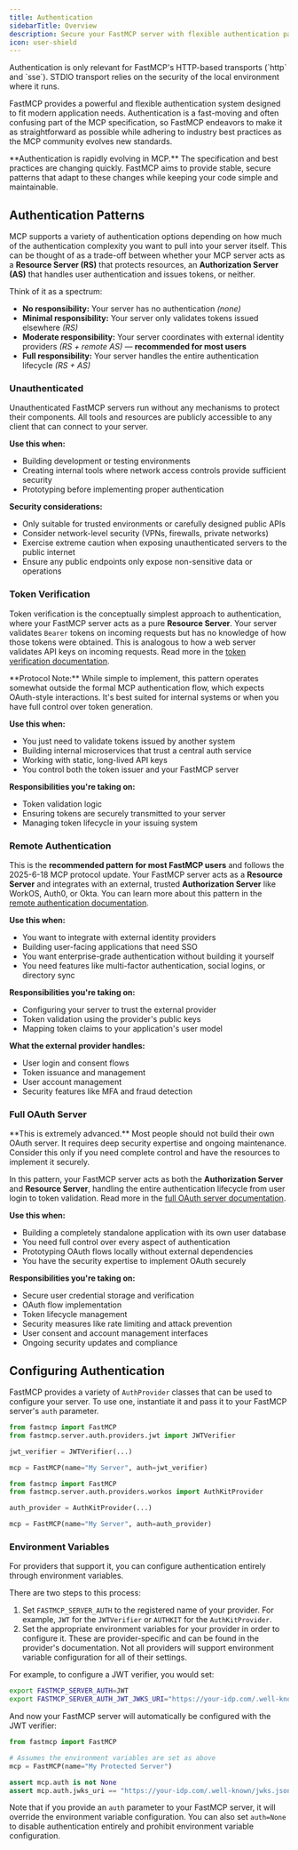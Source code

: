 ```yaml
---
title: Authentication
sidebarTitle: Overview
description: Secure your FastMCP server with flexible authentication patterns, from simple API keys to full OAuth 2.1 integration with external identity providers.
icon: user-shield
---
```



<VersionBadge version="2.11.0" />

<Tip>
Authentication is only relevant for FastMCP's HTTP-based transports (`http` and `sse`). STDIO transport relies on the security of the local environment where it runs.
</Tip>

FastMCP provides a powerful and flexible authentication system designed to fit modern application needs. Authentication is a fast-moving and often confusing part of the MCP specification, so FastMCP endeavors to make it as straightforward as possible while adhering to industry best practices as the MCP community evolves new standards.

<Warning>
**Authentication is rapidly evolving in MCP.** The specification and best practices are changing quickly. FastMCP aims to provide stable, secure patterns that adapt to these changes while keeping your code simple and maintainable.
</Warning>

## Authentication Patterns

MCP supports a variety of authentication options depending on how much of the authentication complexity you want to pull into your server itself. This can be thought of as a trade-off between whether your MCP server acts as a **Resource Server (RS)** that protects resources, an **Authorization Server (AS)** that handles user authentication and issues tokens, or neither.

Think of it as a spectrum:

- **No responsibility:** Your server has no authentication *(none)*
- **Minimal responsibility:** Your server only validates tokens issued elsewhere *(RS)*
- **Moderate responsibility:** Your server coordinates with external identity providers *(RS + remote AS)* — **recommended for most users**
- **Full responsibility:** Your server handles the entire authentication lifecycle *(RS + AS)*

### Unauthenticated

Unauthenticated FastMCP servers run without any mechanisms to protect their components. All tools and resources are publicly accessible to any client that can connect to your server.

**Use this when:**
- Building development or testing environments
- Creating internal tools where network access controls provide sufficient security
- Prototyping before implementing proper authentication

<Warning>

**Security considerations:**
- Only suitable for trusted environments or carefully designed public APIs
- Consider network-level security (VPNs, firewalls, private networks)
- Exercise extreme caution when exposing unauthenticated servers to the public internet
- Ensure any public endpoints only expose non-sensitive data or operations
</Warning>

### Token Verification

Token verification is the conceptually simplest approach to authentication, where your FastMCP server acts as a pure **Resource Server**. Your server validates `Bearer` tokens on incoming requests but has no knowledge of how those tokens were obtained. This is analogous to how a web server validates API keys on incoming requests. Read more in the [token verification documentation](/servers/auth/token-verification).

<Note>
**Protocol Note:** While simple to implement, this pattern operates somewhat outside the formal MCP authentication flow, which expects OAuth-style interactions. It's best suited for internal systems or when you have full control over token generation.
</Note>

**Use this when:**
- You just need to validate tokens issued by another system
- Building internal microservices that trust a central auth service
- Working with static, long-lived API keys
- You control both the token issuer and your FastMCP server

**Responsibilities you're taking on:**
- Token validation logic
- Ensuring tokens are securely transmitted to your server
- Managing token lifecycle in your issuing system

### Remote Authentication

This is the **recommended pattern for most FastMCP users** and follows the 2025-6-18 MCP protocol update. Your FastMCP server acts as a **Resource Server** and integrates with an external, trusted **Authorization Server** like WorkOS, Auth0, or Okta. You can learn more about this pattern in the [remote authentication documentation](/servers/auth/remote-authentication).

**Use this when:**
- You want to integrate with external identity providers
- Building user-facing applications that need SSO
- You want enterprise-grade authentication without building it yourself
- You need features like multi-factor authentication, social logins, or directory sync

**Responsibilities you're taking on:**
- Configuring your server to trust the external provider
- Token validation using the provider's public keys
- Mapping token claims to your application's user model

**What the external provider handles:**
- User login and consent flows
- Token issuance and management
- User account management
- Security features like MFA and fraud detection

### Full OAuth Server

<Warning>
**This is extremely advanced.** Most people should not build their own OAuth server. It requires deep security expertise and ongoing maintenance. Consider this only if you need complete control and have the resources to implement it securely.
</Warning>

In this pattern, your FastMCP server acts as both the **Authorization Server** and **Resource Server**, handling the entire authentication lifecycle from user login to token validation. Read more in the [full OAuth server documentation](/servers/auth/full-oauth-server).

**Use this when:**
- Building a completely standalone application with its own user database
- You need full control over every aspect of authentication
- Prototyping OAuth flows locally without external dependencies
- You have the security expertise to implement OAuth securely

**Responsibilities you're taking on:**
- Secure user credential storage and verification
- OAuth flow implementation
- Token lifecycle management
- Security measures like rate limiting and attack prevention
- User consent and account management interfaces
- Ongoing security updates and compliance

## Configuring Authentication

FastMCP provides a variety of `AuthProvider` classes that can be used to configure your server. To use one, instantiate it and pass it to your FastMCP server's `auth` parameter.

<CodeGroup>


```python Token Verification
from fastmcp import FastMCP
from fastmcp.server.auth.providers.jwt import JWTVerifier

jwt_verifier = JWTVerifier(...)

mcp = FastMCP(name="My Server", auth=jwt_verifier)
```

```python Remote Authentication
from fastmcp import FastMCP
from fastmcp.server.auth.providers.workos import AuthKitProvider

auth_provider = AuthKitProvider(...)

mcp = FastMCP(name="My Server", auth=auth_provider)
```
</CodeGroup>

### Environment Variables

For providers that support it, you can configure authentication entirely through environment variables. 

There are two steps to this process:

1. Set `FASTMCP_SERVER_AUTH` to the registered name of your provider. For example, `JWT` for the `JWTVerifier` or `AUTHKIT` for the `AuthKitProvider`.
2. Set the appropriate environment variables for your provider in order to configure it. These are provider-specific and can be found in the provider's documentation. Not all providers will support environment variable configuration for all of their settings.

For example, to configure a JWT verifier, you would set: 

```bash
export FASTMCP_SERVER_AUTH=JWT
export FASTMCP_SERVER_AUTH_JWT_JWKS_URI="https://your-idp.com/.well-known/jwks.json"
```

And now your FastMCP server will automatically be configured with the JWT verifier:

```python
from fastmcp import FastMCP

# Assumes the environment variables are set as above
mcp = FastMCP(name="My Protected Server")

assert mcp.auth is not None
assert mcp.auth.jwks_uri == "https://your-idp.com/.well-known/jwks.json"
```

Note that if you provide an `auth` parameter to your FastMCP server, it will override the environment variable configuration. You can also set `auth=None` to disable authentication entirely and prohibit environment variable configuration.